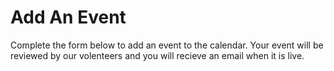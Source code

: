 <main className="max-w-screen-md mx-auto my-4 p-8 rounded-xl bg-white dark:bg-inherit">


# Add An Event

Complete the form below to add an event to the calendar. Your event will
be reviewed by our volenteers and you will recieve an email when it is
live.

<Form
  inputFields={[
    {
      props: {
        name: "Event Title",
        label: "Event Title",
        type: "text",
        required: true,
        placeholder: "Title Your Event",
      },
      description:
        "Titles should be unique to your event and be as descriptive as possible ideally in under 130 characters. Do not include other information like date or location in this section.",
    },
    {
      props: {
        name: "Event Description",
        label: "Event Description",
        type: "textarea",
        required: true,
        placeholder: "Give Your Event Some Flavour",
      },
      description:
        "1-3 paragraphs to really sell an event to someone, the title has hooked them, now tell people why your event is the best! Talk about the event organiser in the 3rd person (It feels super strange if you're the organiser writing it but I promise it's worth it). For instance write '[Organiser] invites you to...' instead of 'we invite you to...'",
    },
    {
      props: {
        name: "Event Accessibility",
        label: "Event Accessibility",
        type: "textarea",
        required: false,
        placeholder:
          "Make Your Event Accessible By Telling People What Accessibility Measures Are In Place",
      },
      description:
        "We Reccommend listing accessibility measures in bullet point format and providing an email contact for accessibility queries.",
    },
    {
      props: {
        name: "Organiser Name",
        label: "Organiser Name",
        type: "text",
        required: false,
        placeholder: "Organisation or Individual",
      },
      description: "",
    },
    {
      props: {
        name: "Organiser Contact",
        label: "Organiser Contact",
        type: "text",
        required: true,
        placeholder: "organiser@example.com",
      },
      description:
        "At the moment we require that all events have an organiser's contact attatched to them. It can be anonymous, it can be an email or a social media, but it has to be a valid contact that will be published on the calendar.",
    },
    {
      props: {
        name: "Organiser Social Media",
        label: "Organiser Social Media",
        type: "textarea",
        required: false,
        placeholder: "Tell people where to find you!",
      },
      description: "",
    },
    {
      props: {
        name: "Start Time",
        label: "Start Time",
        type: "datetime-local",
        required: true,
        placeholder: "-",
      },
    },
    {
      props: {
        name: "End Time",
        label: "End Time",
        type: "datetime-local",
        required: false,
        placeholder: "-",
      },
    },
    {
      props: {
        name: "I Have Permission To Post This Event",
        label: "I Have Permission To Post This Event",
        type: "checkbox",
        required: true,
      },
      description:
        "By ticking this box you aknowledge that one of the following applies; you are the event organiser, you have permission from the event organiser or you are submittig details for an event that are already publicly availible.",
    },
    {
      props: {
        name: "Contact Email",
        label: "Contact Email",
        type: "email",
        required: true,
        placeholder: "Enter your contact email",
      },
      description:
        "This Email will NOT be published. This is the email we will contact you on, you will get both an initial confirmation email once you submit this form and a follow up when your event is live.",
    },
    {
      props: {
        name: "I Confirm This Is My Email And Agree To Be Contacted",
        label: "I Confirm This Is My Email And Agree To Be Contacted",
        type: "checkbox",
        required: true,
      },
    },
  ]}
  submitAction={HandleEventSubmission}
/>

</main>
